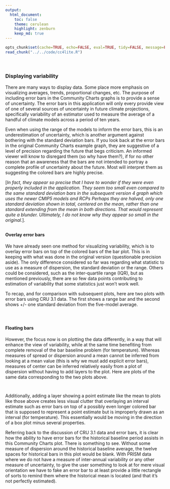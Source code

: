 ```yaml
---
output:
  html_document:
    toc: false
    theme: cerulean
    highlight: zenburn
    keep_md: true
---
```


```r
opts_chunk$set(cache=TRUE, echo=FALSE, eval=TRUE, tidy=FALSE, message=FALSE, warning=FALSE, results="asis", comment=NA)
read_chunk("../../code/cc4lite.R")
```

```r
```

```r
```

##
##
### Displaying variability

There are many ways to display data. Some place more emphasis on visualizing averages, trends, proportional changes, etc.
The purpose of including error bars in the Community Charts graphs is to provide a sense of uncertainty.
The error bars in this application will only every provide view of one of several sources of uncertainty in future climate projections,
specifically variability of an estimator used to measure the average of a handful of climate models across a period of ten years.

Even when using the range of the models to inform the error bars, this is an underestimation of uncertainty, which is another argument against bothering with the standard deviation bars.
If you look back at the error bars in the original Community Charts example graph, they are suggestive of a level of precision regarding the future that begs criticism.
An informed viewer will know to disregard them (so why have them?), if for no other reason that an awareness that the bars are not intended to portray a complete profile of uncertainty about the future.
Most will interpret them as suggesting the colored bars are highly precise.

[*In fact, they appear so precise that I have to wonder if they were even properly included in the application.
They seem too small even compared to the same standard deviation bars in the subsequent version 4 graph which uses the newer CMIP5 models and RCPs
Perhaps they are halved, only one standard deviation shown in total, centered on the mean, rather than one standard extending from the mean in both directions.
That would represent quite a blunder. Ultimately, I do not know why they appear so small in the original.*].

##
#### Overlay error bars

We have already seen one method for visualizing variability, which is to overlay error bars on top of the colored bars of the bar plot.
This is in keeping with what was done in the original version (questionable precision aside).
The only difference considered so far was regarding what statistic to use as a measure of dispersion, the standard deviation or the range.
Others could be considered, such as the inter-quartile range (IQR), but as mentioned previously,
there are so few data points contributing to estimation of variability that some statistics just won't work well.

To recap, and for comparison with subsequent plots, here are two plots with error bars using CRU 3.1 data.
The first shows a range bar and the second shows +/- one standard deviation from the five-model average.

```r
```

```r
```

##
#### Floating bars

However, the focus now is on plotting the data differently, in a way that will enhance the view of variability,
while at the same time benefiting from complete removal of the bar baseline problem (for temperature).
Whereas measures of spread or dispersion around a mean cannot be inferred from looking at a mean value (this is why we must add explicit error bars),
measures of center can be inferred relatively easily from a plot of dispersion without having to add layers to the plot.
Here are plots of the same data corresponding to the two plots above.

```r
```

```r
```

Additionally, adding a layer showing a point estimate like the mean to plots like those above creates less visual clutter that overlaying an interval estimate such as error bars
on top of a possibly even longer colored bar that is supposed to represent a point estimate but is improperly drawn as an interval (for temperature).
This essentially would be moving in the direction of a box plot minus several properties.

Referring back to the discussion of CRU 3.1 data and error bars,
it is clear how the ability to have error bars for the historical baseline period assists in this Community Charts plot.
There is something to see. Without some measure of dispersion around the historical baseline average, the twelve spaces for historical bars in this plot would be blank.
With PRISM data where we do not have a measure of inter-annual variability or any other measure of uncertainty,
to give the user something to look at for mere visual orientation we have to fake an error bar to at least provide a little rectangle of sorts to remind them where the historical mean is located (and that it's not perfectly estimated).

```r
```

<style>iframe.rChart{ width: 100%; height: 500px;}</style>
